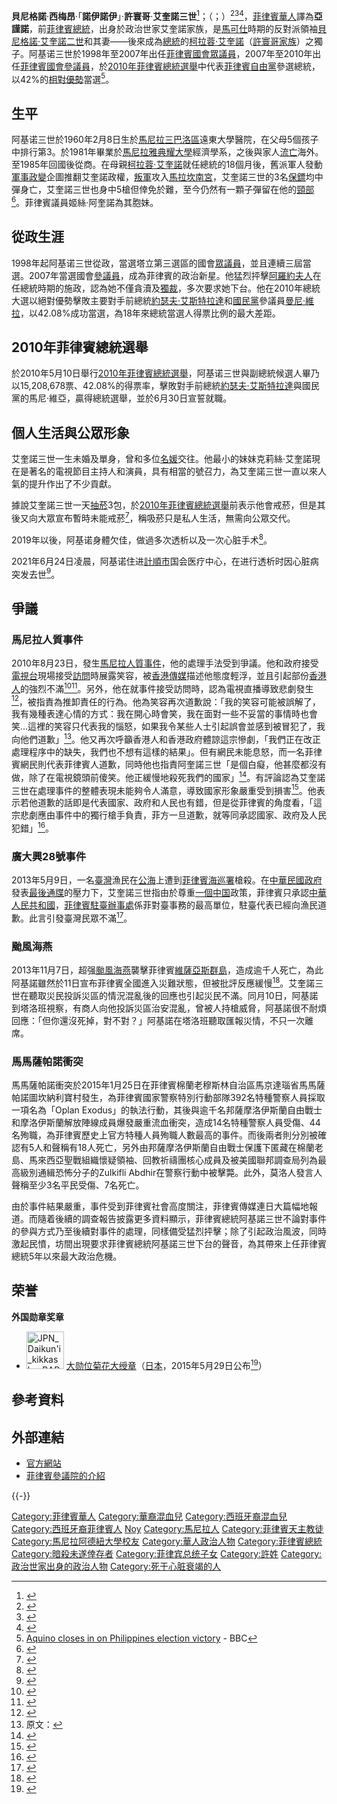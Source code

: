 {{noteTA
|T=zh-hk:貝尼格諾·阿基諾三世;zh-tw:貝尼格諾·艾奎諾三世;zh-cn:贝尼格诺·阿基诺三世;zh-sg:小阿奎诺;
|1=zh-hk:阿基諾;zh-tw:艾奎諾;zh-cn:阿基诺;zh-sg:阿奎诺;
|2=zh-hk:科拉桑;zh-tw:柯拉蓉;zh-cn:科拉松;
|3=zh-hk:阿羅約;zh-tw:雅羅育;zh-cn:阿罗约;
|4=zh-hk:格洛麗亞·馬卡帕加爾-阿羅約;zh-tw:葛洛麗雅·馬卡帕加爾-雅羅育;zh-hans:格洛丽亚·马卡帕加尔-阿罗约;
|5=zh-hk:馬可斯;zh-tw:馬可仕;zh-hans:马科斯;
}}
{{Infobox officeholder
| name = 贝尼格诺‧阿基诺三世
| original_name = {{lang|tl|Benigno S. Aquino III}}
| honorific-subfix = [[阁下|阁下]]
| image = การหารือทวิภาคีระหว่างนายกรัฐมนตรี และประธานาธิบดีสาธา - Flickr - Abhisit Vejjajiva CROP.jpg
| imagesize = 200px
| order1 = 
| office1 = {{PHI}}[[菲律宾总统列表|第15任]][[菲律宾总统|總統]]
| vicepresident1 = [[杰约马尔·比奈|杰约马尔·比奈]]
| predecessor1 = [[格洛麗亞·馬卡帕加爾-阿羅約|格洛麗亞·馬卡帕加爾-阿羅約]]
| successor1 = [[羅德里戈·杜特地|羅德里戈·杜特地]] 
| term_start1 = 2010年6月30日
| term_end1 =2016年6月30日 
| office2 = 菲律宾内政部长（代理）
| term_start2 = 2010年6月30日
| term_end2 = 2010年7月9日
| predecessor2 = Ronaldo Puno
| successor2 = [[杰西·罗布雷多|杰西·罗布雷多]]
| office3 = [[菲律宾众议院|菲律宾众议院]]副议长
| term_start3 = 2004年11月8日
| term_end3 = 2006年2月21日
| predecessor3 = Emilio Espinosa
| successor3 = Eric Singson
| office4 = [[菲律宾众议院|菲律宾众议院]][[丹辘省|丹辘省]]第二选区议员
| term_start4 = 1998年6月30日
| term_end4 = 2007年6月30日
| predecessor4 = Jose Yap
| successor4 = Jose Yap
| birth_date = {{birth date|1960|2|8}}
| birth_place = {{PHI}}[[馬尼拉|馬尼拉]][[三巴洛區|三巴洛區]]遠東大學醫院
| death_date ={{death date and age|2021|6|24|1960|2|8}} 
| death_place ={{PHI}}[[奎松市|奎松市]]國會醫療中心
| resting_place = 菲律宾[[帕拉纳克市|帕拉纳克市]]马尼拉纪念公园
| party = [[菲律賓自由黨|菲律賓自由黨]]
| spouse = 
| relations = 
| nationality = {{PHI}}
| parents = [[艾奎諾二世|貝尼格諾·艾奎諾二世]]<small>(父親)</small><br>[[柯拉蓉·艾奎諾|柯拉蓉·艾奎諾]]<small>(母親)</small>
| residence = {{PHI}}[[奎松市|奎松市]]
| alma_mater = [[馬尼拉雅典耀大學|馬尼拉雅典耀大學]]
| occupation = [[政治人物|政治人物]]
| profession = 
| religion = [[羅馬天主教|羅馬天主教]]
| signature = Noynoy Aquino signature.svg
| website = 
| footnotes = 
}}

'''貝尼格諾'''·'''西梅昂'''·「'''諾伊諾伊'''」·'''許寰哥'''·'''艾奎諾三世'''<ref>{{Cite web|title=菲律宾前总统阿基诺三世去世|url=https://www.sinchew.com.my/content/content_2499891.html|access-date=2021-06-24|date=2021-06-24|work=www.sinchew.com.my|archive-date=2021-06-28|archive-url=https://web.archive.org/web/20210628125532/https://www.sinchew.com.my/content/content_2499891.html|dead-url=no}}</ref>；（{{lang-en|Benigno Simeon "Noynoy" Cojuangco Aquino III}}；{{bd|1960年|2月8日|2021年|6月24日|catIdx=Aquino, Noynoy}}）<ref>{{cite web |url=http://www.senate.gov.ph/senators/sen_bio/aquino_noynoy_bio.asp |title=Senator Benigno S. Aquino III |publisher=Senate of the Philippines |deadurl=yes |archiveurl=https://web.archive.org/web/20100209034426/http://www.senate.gov.ph/senators/sen_bio/aquino_noynoy_bio.asp |archivedate=2010-02-09 |access-date=2010-01-14 }}</ref><ref>{{cite web|title=Addressing the President of the Philippines – Benigno S. Aquino III|publisher=Department of Education|url=http://www.deped.gov.ph/cpanel/uploads/issuanceImg/DO%20no.%2098,%20s.%202010.pdf|deadurl=yes|archiveurl=https://web.archive.org/web/20120323002556/http://www.deped.gov.ph/cpanel/uploads/issuanceImg/DO%20no.%2098%2C%20s.%202010.pdf|archivedate=2012-03-23|access-date=2013-08-10}}</ref><ref>{{Cite web|title=Former president Noynoy Aquino dies|url=https://www.manilatimes.net/2021/06/24/news/former-president-noynoy-aquino-dies/1804449|access-date=2021-06-24|date=2021-06-24|work=The Manila Times|language=en|archive-date=2021-06-27|archive-url=https://web.archive.org/web/20210627221250/https://www.manilatimes.net/2021/06/24/news/former-president-noynoy-aquino-dies/1804449|dead-url=no}}</ref>，[[菲律賓華人|菲律賓華人]]譯為'''亞謹諾'''，前[[菲律賓總統|菲律賓總統]]，出身於政治世家艾奎諾家族，是[[馬可仕|馬可仕]]時期的反對派領袖[[艾奎諾二世|貝尼格諾·艾奎諾二世]]和其妻——後來成為[[菲律賓總統|總統]]的[[柯拉蓉·艾奎諾|柯拉蓉·艾奎諾]]（[[許寰哥家族|許寰哥家族]]）之獨子。阿基诺三世於1998年至2007年出任[[菲律賓國會|菲律賓國會]][[眾議員|眾議員]]，2007年至2010年出任[[菲律賓國會|菲律賓國會]][[參議員|參議員]]，於[[2010年菲律賓總統選舉|2010年菲律賓總統選舉]]中代表[[菲律賓自由黨|菲律賓自由黨]]參選總統，以42%的[[相對優勢|相對優勢]]當選<ref>[http://news.bbc.co.uk/2/hi/asia-pacific/8674109.stm Aquino closes in on Philippines election victory] {{Wayback|url=http://news.bbc.co.uk/2/hi/asia-pacific/8674109.stm |date=20210320161044 }} - BBC</ref>。

== 生平 ==
阿基诺三世於1960年2月8日生於[[馬尼拉|馬尼拉]][[三巴洛區|三巴洛區]]遠東大學醫院，在父母5個孩子中排行第3。於1981年畢業於[[馬尼拉雅典耀大學|馬尼拉雅典耀大學]]經濟學系，之後與家人[[流亡|流亡]]海外。至1985年回國後從商。在母親[[柯拉蓉·艾奎諾|柯拉蓉·艾奎諾]]就任總統的18個月後，舊派軍人發動[[軍事政變|軍事政變]]企圖推翻艾奎諾政權，[[叛軍|叛軍]]攻入[[馬拉坎南宮|馬拉坎南宮]]，艾奎諾三世的3名[[保鏢|保鏢]]均中彈身亡，艾奎諾三世也身中5槍但倖免於難，至今仍然有一顆子彈留在他的[[頸部|頸部]]<ref>{{Cite web |url=http://newsinfo.inquirer.net/breakingnews/nation/view/20070821-83752/Noynoy_Aquino_also_rises |title=Noynoy Aquino also rises |access-date=2010-01-14 |archive-date=2010-02-12 |archive-url=https://web.archive.org/web/20100212133341/http://newsinfo.inquirer.net/breakingnews/nation/view/20070821-83752/noynoy_Aquino_also_rises |dead-url=no }}</ref>。菲律賓議員姬絲·阿奎諾為其胞妹。

== 從政生涯 ==
1998年起阿基诺三世從政，當選塔立第三選區的國會[[眾議員|眾議員]]，並且連續三屆當選。2007年當選國會[[參議員|參議員]]，成為菲律賓的政治新星。他猛烈抨擊[[阿羅約夫人|阿羅約夫人]]在任總統時期的施政，認為她不僅貪瀆及[[獨裁|獨裁]]，多次要求她下台。他在2010年總統大選以絕對優勢擊敗主要對手前總統[[約瑟夫·艾斯特拉達|約瑟夫·艾斯特拉達]]和[[國民黨_(菲律賓)|國民黨]]參議員[[曼尼·維拉|曼尼·維拉]]，以42.08%成功當選，為18年來總統當選人得票比例的最大差距。

== 2010年菲律賓總統選舉 ==
{{main|2010年菲律賓總統選舉}}
於2010年5月10日舉行[[2010年菲律賓總統選舉|2010年菲律賓總統選舉]]，阿基诺三世與副總統候選人畢乃以15,208,678票、42.08%的得票率，擊敗對手前總統[[約瑟夫·艾斯特拉達|約瑟夫·艾斯特拉達]]與國民黨的馬尼·維亞，贏得總統選舉，並於6月30日宣誓就職。

== 個人生活與公眾形象 ==
艾奎諾三世一生未婚及單身，曾和多位[[名媛|名媛]]交往。他最小的妹妹克莉絲·艾奎諾現在是著名的電視節目主持人和演員，具有相當的號召力，為艾奎諾三世一直以來人氣的提升作出了不少貢獻。

據說艾奎諾三世一天[[吸菸|抽菸]]3包，於[[2010年菲律賓總統選舉|2010年菲律賓總統選舉]]前表示他會戒菸，但是其後又向大眾宣布暫時未能戒菸<ref>{{Cite web |url=http://newsinfo.inquirer.net/breakingnews/nation/view/20090912-224890/Binay-to-Aquino-Get-married-quit-smoking |title=Binay-to-Aquino-Get-married-quit-smoking |access-date=2010-08-25 |archive-date=2009-09-15 |archive-url=https://web.archive.org/web/20090915173027/http://newsinfo.inquirer.net/breakingnews/nation/view/20090912-224890/Binay-to-Aquino-Get-married-quit-smoking |dead-url=no }}</ref>，稱吸菸只是私人生活，無需向公眾交代。

2019年以後，阿基诺身體欠佳，做過多次透析以及一次心脏手术<ref>{{cite news |title=菲律宾前总统阿基诺三世逝世 享年61岁 |url=http://www.chinanews.com/gj/2021/06-24/9506097.shtml |accessdate=2021-06-24 |archive-date=2021-07-03 |archive-url=https://web.archive.org/web/20210703031913/http://www.chinanews.com/gj/2021/06-24/9506097.shtml |dead-url=no }}</ref>。

2021年6月24日凌晨，阿基诺住进[[計順市|計順市]]国会医疗中心，在进行透析时因心脏病突发去世<ref>{{cite web |title=PNoy dies at 61 |url=https://www.sunstar.com.ph/article/1898698/Manila/Local-News/PNoy-dies-at-61 |website=Sunstar |accessdate=2021-06-24 |date=2021-06-24 |archive-date=2021-10-27 |archive-url=https://web.archive.org/web/20211027223940/https://www.sunstar.com.ph/article/1898698/Manila/Local-News/PNoy-dies-at-61 |dead-url=no }}</ref>。

== 爭議 ==
=== 馬尼拉人質事件 ===
{{main|馬尼拉人質事件}}
2010年8月23日，發生[[馬尼拉人質事件|馬尼拉人質事件]]，他的處理手法受到爭議。他和政府接受[[電視台|電視台]]現場接受[[訪問|訪問]]時展露笑容，被[[香港傳媒|香港傳媒]]描述他態度輕浮，並且引起部份[[香港人|香港人]]的強烈不滿<ref>{{Cite web |url=http://www.takungpao.com.hk/news/10/08/26/images_0701-1299396.htm |title=菲總統輕佻對劫持: 笑表示憤怒 |access-date=2010-08-30 |archive-date=2010-08-29 |archive-url=https://web.archive.org/web/20100829052500/http://www.takungpao.com.hk/news/10/08/26/images_0701-1299396.htm |dead-url=no }}</ref><ref>{{Cite web |url=http://hk.news.yahoo.com/article/100829/3/jy9g.html |title=八萬人無聲遊行 悼我港魂 |access-date=2010-08-30 |archive-date=2010-08-31 |archive-url=https://web.archive.org/web/20100831113528/http://hk.news.yahoo.com/article/100829/3/jy9g.html |dead-url=no }}</ref>。另外，他在就事件接受訪問時，認為電視直播導致悲劇發生<ref>{{cite web |url=http://hk.news.yahoo.com/article/100824/4/jv1q.html |title=存档副本 |accessdate=2010-08-30 |deadurl=yes |archiveurl=https://web.archive.org/web/20100827172348/http://hk.news.yahoo.com/article/100824/4/jv1q.html |archivedate=2010-08-27 }}</ref>，被指責為推卸責任的行為。他為笑容再次道歉說：「我的笑容可能被誤解了，我有幾種表達心情的方式：我在開心時會笑，我在面對一些不妥當的事情時也會笑...這裡的笑容只代表我的惱怒，如果我令某些人士引起誤會並感到被冒犯了，我向他們道歉」<ref>原文：{{lang|en|My smile might have been misunderstood. I have several expressions. I smile when I'm happy, I smile when I'm faced with a very absurd situation...and if I offended certain people, I apologize to them. It's more of an expression maybe of exasperation rather than anything and again, I apologize if I offended certain people, who misunderstood (my) facial expression.}}</ref>。他又再次呼籲香港人和香港政府體諒這宗慘劇，「我們正在改正處理程序中的缺失，我們也不想有這樣的結果」。但有網民未能息怒，而一名菲律賓網民則代表菲律賓人道歉，同時他也指責阿奎諾三世「是個白癡，他甚麼都沒有做，除了在電視鏡頭前傻笑。他正緩慢地殺死我們的國家」<ref>{{Cite web |url=http://hk.apple.nextmedia.com/news/art/20100826/14384432 |title=網民未息怒　罵總統白癡 |access-date=2013-05-19 |archive-date=2016-05-08 |archive-url=https://web.archive.org/web/20160508103252/http://hk.apple.nextmedia.com/news/art/20100826/14384432 |dead-url=no }}</ref>。有評論認為艾奎諾三世在處理事件的整體表現未能夠令人滿意，導致國家形象嚴重受到損害<ref>{{Cite web |url=http://www.takungpao.com.hk/news/10/08/30/EP-1300522.htm |title=評論/ 菲政府失時機 國家形象惡化 |access-date=2010-08-30 |archive-date=2010-09-04 |archive-url=https://web.archive.org/web/20100904102102/http://www.takungpao.com.hk/news/10/08/30/EP-1300522.htm |dead-url=no }}</ref>。他表示若他道歉的話即是代表國家、政府和人民也有錯，但是從菲律賓的角度看，「這宗悲劇應由事件中的獨行槍手負責，菲方一旦道歉，就等同承認國家、政府及人民犯錯」<ref>{{Cite web |url=http://www.singpao.com/xw/gat/201310/t20131009_464311.html |title=人質慘劇阿基諾拒道歉  為他人錯誤致歉 辯稱不合菲國文化 |access-date=2013-10-10 |archive-date=2015-06-10 |archive-url=https://web.archive.org/web/20150610220530/http://www.singpao.com/xw/gat/201310/t20131009_464311.html |dead-url=no }}</ref>。

=== 廣大興28號事件 ===
{{main|廣大興28號事件}}
2013年5月9日，一名[[臺灣|臺灣]]漁民在[[公海|公海]]上遭到[[菲律賓海巡署|菲律賓海巡署]]槍殺。在[[中華民國政府|中華民國政府]]發表[[最後通牒|最後通牒]]的壓力下，艾奎諾三世指由於尊重[[一個中国|一個中国]]政策，菲律賓只承認[[中華人民共和國|中華人民共和國]]，[[菲律賓駐臺辦事處|菲律賓駐臺辦事處]]係菲對臺事務的最高單位，駐臺代表已經向漁民道歉。此言引發臺灣民眾不滿<ref>{{cite news |first= |last= |authorlink= |coauthors= |title=不把台灣當主權國家！菲總統：殺漁民「一中模式」處理 |url=http://www.ettoday.net/news/20130514/207043.htm |work= |publisher=東森新聞雲 |date=2013-05-14 |accessdate=2013-05-18 |archive-date=2013-06-07 |archive-url=https://web.archive.org/web/20130607100600/http://www.ettoday.net/news/20130514/207043.htm |dead-url=no }}</ref>。

=== 颱風海燕 ===
{{main|颱風海燕對菲律賓和中國大陸之影響#菲律賓}}
2013年11月7日，超强[[颱風|颱風]][[颱風海燕_(2013年)|海燕]]襲擊菲律賓[[維薩亞斯群島|維薩亞斯群島]]，造成逾千人死亡，為此阿基諾雖然於11日宣布菲律賓全國進入災難狀態，但被批評反應緩慢<ref>{{Cite web|title=After 4 months, PNoy apologizes for slow govt response to Yolanda victims|url=https://www.gmanetwork.com/news/story/352359/news/nation/after-4-months-pnoy-apologizes-for-slow-govt-response-to-yolanda-victims/|access-date=2021-06-24|work=GMA News Online|language=en|archive-date=2016-03-04|archive-url=https://web.archive.org/web/20160304055732/http://www.gmanetwork.com/news/story/352359/news/nation/after-4-months-pnoy-apologizes-for-slow-govt-response-to-yolanda-victims|dead-url=no}}</ref>。艾奎諾三世在聽取災民投訴災區的情況混亂後的回應也引起災民不滿。同月10日，阿基諾到塔洛班視察，有商人向他投訴災區治安混亂，曾被人持槍威脅，阿基諾很不耐煩回應：「但你還沒死掉，對不對？」阿基諾在塔洛班聽取匯報災情，不只一次離席。

=== 馬馬薩帕諾衝突 ===
{{main|馬馬薩帕諾衝突}}
馬馬薩帕諾衝突於2015年1月25日在菲律賓棉蘭老穆斯林自治區馬京達瑙省馬馬薩帕諾圖坎納利寶村發生，為菲律賓國家警察特別行動部隊392名特種警察人員採取一項名為「Oplan Exodus」的執法行動，其後與逾千名邦薩摩洛伊斯蘭自由戰士和摩洛伊斯蘭解放陣線成員爆發嚴重流血衝突，造成14名特種警察人員受傷、44名殉職，為菲律賓歷史上官方特種人員殉職人數最高的事件。而後兩者則分別被確認有5人和聲稱有18人死亡，另外由邦薩摩洛伊斯蘭自由戰士保護下匿藏在棉蘭老島、馬來西亞聖戰組織懷疑領袖、回教祈禱團核心成員及被美國聯邦調查局列為最高級別通緝恐怖分子的Zulkifli Abdhir在警察行動中被擊斃。此外，莫洛人發言人聲稱至少3名平民受傷、7名死亡。

由於事件結果嚴重，事件受到菲律賓社會高度關注，菲律賓傳媒連日大篇幅地報道。而隨着後續的調查報告披露更多資料顯示，菲律賓總統阿基諾三世不論對事件的參與方式乃至後續對事件的處理，同樣備受猛烈抨擊；除了引起政治風波，同時激起民憤，坊間出現要求菲律賓總統阿基諾三世下台的聲音，為其帶來上任菲律賓總統5年以來最大政治危機。

==荣誉==
'''外国勋章奖章'''
* [[File:JPN_Daikun'i_kikkasho_BAR.svg|60px]] [[大勋位菊花大绶章|大勋位菊花大绶章]]（[[日本|日本]]，2015年5月29日公布<ref>{{ja}}{{cite web |url=https://www.mofa.go.jp/mofaj/ms/po/page22_001739.html |title=外国人叙勲受章者名簿 平成27年 |publisher=[[日本外务省|外务省]] |date=2016-03-08 |accessdate=2021-10-07 |archive-date=2021-01-26 |archive-url=https://web.archive.org/web/20210126122249/https://www.mofa.go.jp/mofaj/ms/po/page22_001739.html |dead-url=no }}</ref>）

== 參考資料 ==
{{Reflist|2}}

== 外部連結 ==
{{Commons category|Benigno Aquino III}}
*[http://www.president.gov.ph 官方網站]{{Wayback|url=http://www.president.gov.ph/ |date=20120705235049 }}
*[https://web.archive.org/web/20100209034426/http://www.senate.gov.ph/senators/sen_bio/aquino_noynoy_bio.asp 菲律賓參議院的介紹]

{{-}}
{{start box}}
{{s-before|[[格洛麗亞·馬卡帕加爾-阿羅約|格洛麗亞·馬卡帕加爾-阿羅約]]}}
{{s-title|[[菲律賓總統|菲律賓總統]]|2010年至2016年}}
{{s-after|[[罗德里戈·杜特地|罗德里戈·杜特地]]}}
{{end box}}

{{菲律賓總統}}

{{Authority control}}
{{DEFAULTSORT:Aquino III, Benigno}}
[[Category:菲律賓華人|Category:菲律賓華人]]
[[Category:華裔混血兒|Category:華裔混血兒]]
[[Category:西班牙裔混血兒|Category:西班牙裔混血兒]]
[[Category:西班牙裔菲律賓人|Category:西班牙裔菲律賓人]]
[[Category:艾奎諾家族|Noy]]
[[Category:馬尼拉人|Category:馬尼拉人]]
[[Category:菲律賓天主教徒|Category:菲律賓天主教徒]]
[[Category:馬尼拉阿德紐大學校友|Category:馬尼拉阿德紐大學校友]]
[[Category:華人政治人物|Category:華人政治人物]]
[[Category:菲律賓總統|Category:菲律賓總統]]
[[Category:暗殺未遂倖存者|Category:暗殺未遂倖存者]]
[[Category:菲律宾总统子女|Category:菲律宾总统子女]]
[[Category:許姓|Category:許姓]]
[[Category:政治世家出身的政治人物|Category:政治世家出身的政治人物]]
[[Category:死于心脏衰竭的人|Category:死于心脏衰竭的人]]